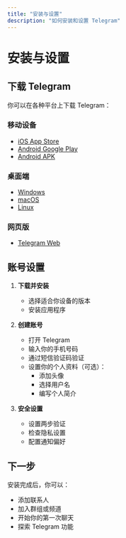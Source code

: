 ```yaml
---
title: "安装与设置"
description: "如何安装和设置 Telegram"
---
```


# 安装与设置

## 下载 Telegram

你可以在各种平台上下载 Telegram：

### 移动设备
- [iOS App Store](https://apps.apple.com/app/telegram-messenger/id686449807)
- [Android Google Play](https://play.google.com/store/apps/details?id=org.telegram.messenger)
- [Android APK](https://telegram.org/android)

### 桌面端
- [Windows](https://desktop.telegram.org/windows)
- [macOS](https://macos.telegram.org/)
- [Linux](https://desktop.telegram.org/linux)

### 网页版
- [Telegram Web](https://web.telegram.org/)

## 账号设置

1. **下载并安装**
   - 选择适合你设备的版本
   - 安装应用程序

2. **创建账号**
   - 打开 Telegram
   - 输入你的手机号码
   - 通过短信验证码验证
   - 设置你的个人资料（可选）：
     - 添加头像
     - 选择用户名
     - 编写个人简介

3. **安全设置**
   - 设置两步验证
   - 检查隐私设置
   - 配置通知偏好

## 下一步

安装完成后，你可以：
- 添加联系人
- 加入群组或频道
- 开始你的第一次聊天
- 探索 Telegram 功能
